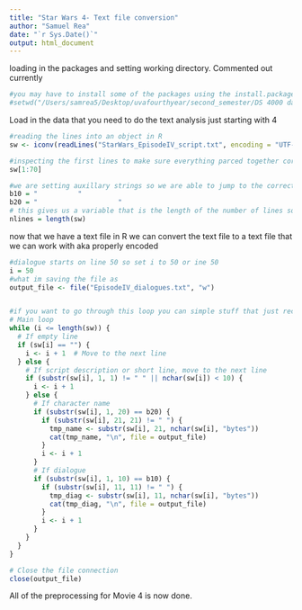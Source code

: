 ```yaml
---
title: "Star Wars 4- Text file conversion"
author: "Samuel Rea"
date: "`r Sys.Date()`"
output: html_document
---
```

loading in the packages and setting working directory. Commented out currently
```r
#you may have to install some of the packages using the install.packages() function then library them
#setwd("/Users/samrea5/Desktop/uvafourthyear/second_semester/DS 4000 data science project/project1")
```

Load in the data that you need to do the text analysis just starting with 4
```r
#reading the lines into an object in R
sw <- iconv(readLines("StarWars_EpisodeIV_script.txt", encoding = "UTF-8"), to = "ASCII", sub = " ")

#inspecting the first lines to make sure everything parced together correctly
sw[1:70]

#we are setting auxillary strings so we are able to jump to the correct location in the lines for the character name and the dialoug that he uses
b10 = "          "
b20 = "                    "
# this gives us a variable that is the length of the number of lines so we can properly loop through the data to place it into a data frame
nlines = length(sw)
```

now that we have a text file in R we can convert the text file to a text file that we can work with aka properly encoded
```r
#dialogue starts on line 50 so set i to 50 or ine 50
i = 50
#what im saving the file as
output_file <- file("EpisodeIV_dialogues.txt", "w")


#if you want to go through this loop you can simple stuff that just recognizes when its a character line saves and changes the format and then same thing for a dialogue line. This also loops through and removes things like description of set or what characters are doing. 
# Main loop
while (i <= length(sw)) {
  # If empty line
  if (sw[i] == "") {
    i <- i + 1  # Move to the next line
  } else {
    # If script description or short line, move to the next line
    if (substr(sw[i], 1, 1) != " " || nchar(sw[i]) < 10) {
      i <- i + 1
    } else {
      # If character name
      if (substr(sw[i], 1, 20) == b20) {
        if (substr(sw[i], 21, 21) != " ") {
          tmp_name <- substr(sw[i], 21, nchar(sw[i], "bytes"))
          cat(tmp_name, "\n", file = output_file)
        }
        i <- i + 1
      }
      # If dialogue
      if (substr(sw[i], 1, 10) == b10) {
        if (substr(sw[i], 11, 11) != " ") {
          tmp_diag <- substr(sw[i], 11, nchar(sw[i], "bytes"))
          cat(tmp_diag, "\n", file = output_file)
        }
        i <- i + 1
      }
    }
  }
}

# Close the file connection
close(output_file)
```

All of the preprocessing for Movie 4 is now done.
